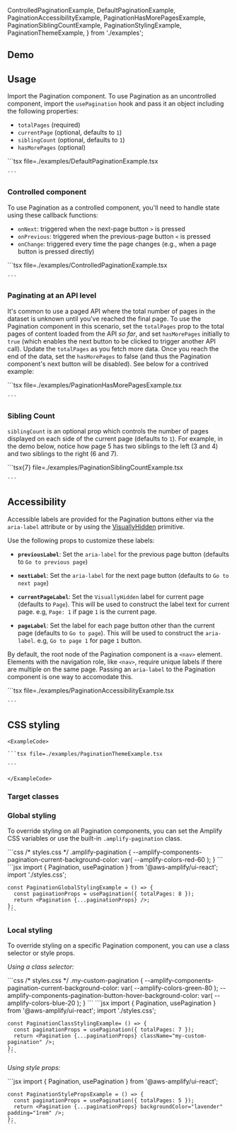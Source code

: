   ControlledPaginationExample,
  DefaultPaginationExample,
  PaginationAccessibilityExample,
  PaginationHasMorePagesExample,
  PaginationSiblingCountExample,
  PaginationStylingExample,
  PaginationThemeExample,
} from './examples';

## Demo

<PaginationDemo />

## Usage

Import the Pagination component. To use Pagination as an uncontrolled component, import the `usePagination` hook and pass it an object including the following properties:

- `totalPages` (required)
- `currentPage` (optional, defaults to `1`)
- `siblingCount` (optional, defaults to `1`)
- `hasMorePages` (optional)

<Example>
  <DefaultPaginationExample />
  <ExampleCode>
    ```tsx file=./examples/DefaultPaginationExample.tsx

    ```

  </ExampleCode>
</Example>

### Controlled component

To use Pagination as a controlled component, you'll need to handle state using these callback functions:

- `onNext`: triggered when the next-page button `>` is pressed
- `onPrevious`: triggered when the previous-page button `<` is pressed
- `onChange`: triggered every time the page changes (e.g., when a page button is pressed directly)

<Example>
  <ControlledPaginationExample />
  <ExampleCode>
    ```tsx file=./examples/ControlledPaginationExample.tsx

    ```

  </ExampleCode>
</Example>

### Paginating at an API level

It's common to use a paged API where the total number of pages in the dataset is unknown until you've reached the final page. To use the Pagination component in this scenario, set the `totalPages` prop to the total pages of content loaded from the API _so far_, and set `hasMorePages` initially to `true` (which enables the next button to be clicked to trigger another API call). Update the `totalPages` as you fetch more data. Once you reach the end of the data, set the `hasMorePages` to false (and thus the Pagination component's next button will be disabled). See below for a contrived example:

<Example>
  <PaginationHasMorePagesExample />
  <ExampleCode>
    ```tsx file=./examples/PaginationHasMorePagesExample.tsx

    ```

  </ExampleCode>
</Example>

### Sibling Count

`siblingCount` is an optional prop which controls the number of pages displayed on each side of the current page (defaults to `1`). For example, in the demo below, notice how page 5 has two siblings to the left (3 and 4) and two siblings to the right (6 and 7).

<Example>
  <PaginationSiblingCountExample />
  <ExampleCode>
    ```tsx{7} file=./examples/PaginationSiblingCountExample.tsx

    ```

  </ExampleCode>
</Example>

## Accessibility

Accessible labels are provided for the Pagination buttons either via the `aria-label` attribute or by using the [VisuallyHidden](/react/components/visuallyhidden) primitive.

Use the following props to customize these labels:

- **`previousLabel`**: Set the `aria-label` for the previous page button (defaults to `Go to previous page`)

- **`nextLabel`**: Set the `aria-label` for the next page button (defaults to `Go to next page`)

- **`currentPageLabel`**: Set the `VisuallyHidden` label for current page (defaults to `Page`). This will be used to construct the label text for current page. e.g, `Page: 1` if page `1` is the current page.

- **`pageLabel`**: Set the label for each page button other than the current page (defaults to `Go to page`). This will be used to construct the `aria-label`. e.g, `Go to page 1` for page `1` button.

By default, the root node of the Pagination component is a `<nav>` element. Elements with the navigation role, like `<nav>`, <Link href="https://www.w3.org/WAI/ARIA/apg/practices/landmark-regions/#aria_lh_step3" isExternal>require unique labels if there are multiple on the same page</Link>. Passing an `aria-label` to the Pagination component is one way to accomodate this.

<Example>
  <PaginationAccessibilityExample />
  <ExampleCode>
    ```tsx file=./examples/PaginationAccessibilityExample.tsx

    ```

  </ExampleCode>
</Example>

## CSS styling

<ThemeExample component="Pagination">
  <Example>
    <PaginationThemeExample />
    
    <ExampleCode>

    ```tsx file=./examples/PaginationThemeExample.tsx

    ```

    </ExampleCode>

  </Example>
</ThemeExample>

### Target classes

<ComponentStyleDisplay componentName="Pagination" />

### Global styling

To override styling on all Pagination components, you can set the Amplify CSS variables or use the built-in `.amplify-pagination` class.

<Example>
  <PaginationStylingExample className="pagination-global-styling" totalPages={8} />
  <ExampleCode>
    ```css
    /* styles.css */
    .amplify-pagination {
      --amplify-components-pagination-current-background-color: var(
        --amplify-colors-red-60
      );
    }
    ```
  </ExampleCode>
  <ExampleCode>
    ```jsx
    import { Pagination, usePagination } from '@aws-amplify/ui-react';
    import './styles.css';

    const PaginationGlobalStylingExample = () => {
      const paginationProps = usePagination({ totalPages: 8 });
      return <Pagination {...paginationProps} />;
    };
    ```

  </ExampleCode>
</Example>

### Local styling

To override styling on a specific Pagination component, you can use a class selector or style props.

_Using a class selector:_

<Example>
  <PaginationStylingExample className="my-custom-pagination" totalPages={7} />
  <ExampleCode>
    ```css
    /* styles.css */
    .my-custom-pagination {
      --amplify-components-pagination-current-background-color: var(
        --amplify-colors-green-80
      );
      --amplify-components-pagination-button-hover-background-color: var(
        --amplify-colors-blue-20
      );
    }
    ```
  </ExampleCode>
  <ExampleCode>
    ```jsx
    import { Pagination, usePagination } from '@aws-amplify/ui-react';
    import './styles.css';

    const PaginationClassStylingExample= () => {
      const paginationProps = usePagination({ totalPages: 7 });
      return <Pagination {...paginationProps} className="my-custom-pagination" />;
    };
    ```

  </ExampleCode>
</Example>

_Using style props:_

<Example>
  <PaginationStylingExample totalPages={5} backgroundColor="lavender" padding="1rem" />
  <ExampleCode>
    ```jsx
    import { Pagination, usePagination } from '@aws-amplify/ui-react';

    const PaginationStylePropsExample = () => {
      const paginationProps = usePagination({ totalPages: 5 });
      return <Pagination {...paginationProps} backgroundColor="lavender" padding="1rem" />;
    };
    ```

  </ExampleCode>
</Example>
